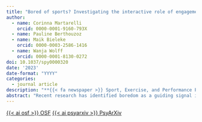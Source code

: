```yaml
---
title: "Bored of sports? Investigating the interactive role of engagement and value as predictors of boredom in athletic training"
author:
  - name: Corinna Martarelli
    orcid: 0000-0001-9160-793X
  - name: Pauline Berthouzoz
  - name: Maik Bieleke
    orcid: 0000-0003-2586-1416
  - name: Wanja Wolff
    orcid: 0000-0001-8130-0272
doi: 10.1037/spy0000320
date: '2023'
date-format: "YYYY"
categories:
  - journal article
description: "**{{< fa newspaper >}} Sport, Exercise, and Performance Psychology**"
abstract: "Recent research has identified boredom as a guiding signal in goal-directed behavior. As boredom activates a search for more valuable activities, it can consequently challenge goal-directed behavior; this is also expected to be the case in the sporting context. Here, we examined the experience of boredom in athletic training for a competition among 153 athletes with a cross-sectional questionnaire. We developed the questionnaire based on theoretical approaches to boredom. Specifically, we considered two core triggers of boredom (i.e., the ability to remain engaged with the training and the value that athletes ascribe to the training). We found that the positive relationship between the difficulty of engagement in athletic training and the experience of boredom was moderated by the value ascribed to the training. In other words, it seems that the value ascribed to the training can play a protective role, in that high levels of value nullify the positive relationship between difficulty of engagement and boredom experienced in sports. Future research is needed to better understand the antecedents and consequences of boredom experiences in specific sporting contexts, which could be achieved, for example, by differentiating between individual and collective activities or competitions and training situations."
---
```


<a class="btn btn-dark rounded-pill" href="https://osf.io/ktuvf/" role="button">{{< ai osf >}} OSF</a> <a class="btn btn-dark rounded-pill" href="https://psyarxiv.com/43rqw/" role="button">{{< ai psyarxiv >}} PsyArXiv</a>
